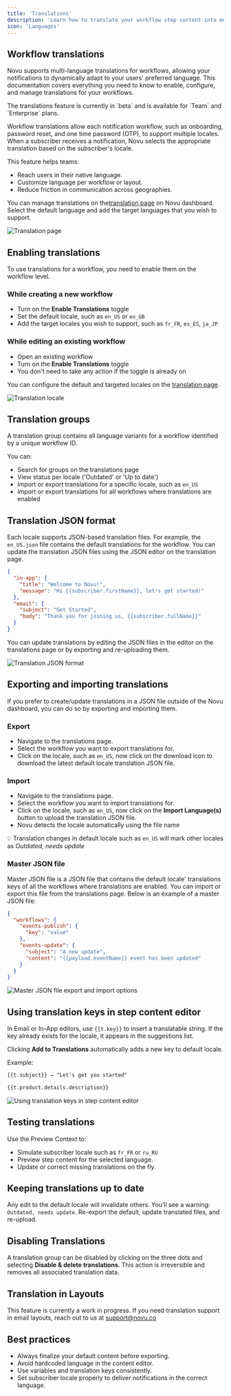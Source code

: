 ```yaml
---
title: 'Translations'
description: 'Learn how to translate your workflow step content into multiple languages'
icon: 'Languages'
---
```


## Workflow translations

Novu supports multi-language translations for workflows, allowing your notifications to dynamically adapt to your users' preferred language. This documentation covers everything you need to know to enable, configure, and manage translations for your workflows.

<Callout type="info">
  The translations feature is currently in `beta` and is available for `Team` and `Enterprise` plans.
</Callout>

Workflow translations allow each notification workflow, such as onboarding, password reset, and one time password (OTP), to support multiple locales. When a subscriber receives a notification, Novu selects the appropriate translation based on the subscriber's locale.

This feature helps teams:

- Reach users in their native language.
- Customize language per workflow or layout.
- Reduce friction in communication across geographies.

You can manage translations on the[translation page](https://dashboard.novu.co/translations) on Novu dashboard. Select the default language and add the target languages that you wish to support.

![Translation page](/images/platform/workflow/translations/translations-page.png)

## Enabling translations

To use translations for a workflow, you need to enable them on the workflow level.

### While creating a new workflow

- Turn on the **Enable Translations** toggle
- Set the default locale, such as `en_US` or `en_GB`
- Add the target locales you wish to support, such as `fr_FR`, `es_ES`, `ja_JP`

### While editing an existing workflow

- Open an existing workflow
- Turn on the **Enable Translations** toggle
- You don't need to take any action if the toggle is already on

You can configure the default and targeted locales on the [translation page](https://dashboard.novu.co/translations).

![Translation locale](/images/platform/workflow/translations/translations-default-and-target-locale.gif)

## Translation groups
A translation group contains all language variants for a workflow identified by a unique workflow ID.

You can:

- Search for groups on the translations page
- View status per locale ('Outdated' or 'Up to date')
- Import or export translations for a specific locale, such as `en_US`
- Import or export translations for all workflows where translations are enabled

## Translation JSON format

Each locale supports JSON-based translation files. For example, the `en_US.json` file contains the default translations for the workflow. You can update the translation JSON files using the JSON editor on the translation page.

```json
{
  "in-app": {
    "title": "Welcome to Novu!",
    "message": "Hi {{subscriber.firstName}}, let's get started!"
  },
  "email": {
    "subject": "Get Started",
    "body": "Thank you for joining us, {{subscriber.fullName}}"
  }
}
```

You can update translations by editing the JSON files in the editor on the translations page or by exporting and re-uploading them.

![Translation JSON format](/images/platform/workflow/translations/translations_locale_content_edit.gif)

## Exporting and importing translations

If you prefer to create/update translations in a JSON file outside of the Novu dashboard, you can do so by exporting and importing them.

### Export

- Navigate to the translations page.
- Select the workflow you want to export translations for.
- Click on the locale, such as `en_US`, now click on the download icon to download the latest default locale translation JSON file.

### Import

- Navigate to the translations page.
- Select the workflow you want to import translations for.
- Click on the locale, such as `en_US`, now click on the **Import Language(s)** button to upload the translation JSON file.
- Novu detects the locale automatically using the file name

💡 Translation changes in default locale such as `en_US` will mark other locales as *Outdated, needs update*

### Master JSON file

Master JSON file is a JSON file that contains the default locale' translations keys of all the workflows where translations are enabled. You can import or export this file from the translations page. Below is an example of a master JSON file:

```json
{
  "workflows": {
    "events-publish": {
      "key": "value"
    },
    "events-update": {
      "subject": "A new update",
      "content": "{{payload.eventName}} event has been updated"
    }
  }
}
```

![Master JSON file export and import options](/images/platform/workflow/translations/translations_master_json_file.png)

## Using translation keys in step content editor

In Email or In-App editors, use `{{t.key}}` to insert a translatable string. If the key already exists for the locale, it appears in the suggestions list.

Clicking **Add to Translations** automatically adds a new key to default locale.

Example:

```html
{{t.subject}} → "Let's get you started"

{{t.product.details.description}}
```

![Using translation keys in step content editor](/images/platform/workflow/translations/translations_variable_use_in_step_editor.gif)

## Testing translations

Use the Preview Context to:

- Simulate subscriber locale such as `fr_FR` or `ru_RU`
- Preview step content for the selected language.
- Update or correct missing translations on the fly.

## Keeping translations up to date

Any edit to the default locale will invalidate others. You’ll see a warning: `Outdated, needs update`. Re-export the default, update translated files, and re-upload.

## Disabling Translations

A translation group can be disabled by clicking on the three dots and selecting **Disable & delete translations**. This action is irreversible and removes all associated translation data.

## Translation in Layouts
This feature is currently a work in progress. If you need translation support in email layouts, reach out to us at support@novu.co


## Best practices

- Always finalize your default content before exporting.
- Avoid hardcoded language in the content editor.
- Use variables and translation keys consistently.
- Set subscriber locale properly to deliver notifications in the correct language.


